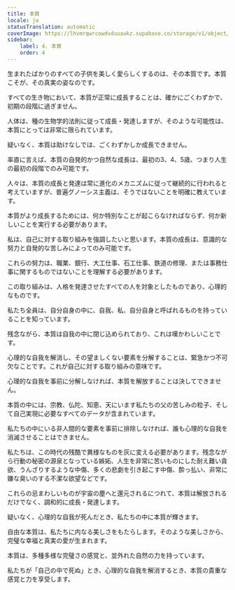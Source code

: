 ```yaml
---
title: 本質
locale: ja
statusTranslation: automatic
coverImage: https://lhvmrqwrcowdvduuaukz.supabase.co/storage/v1/object/public/strapi-uploads/small_cover-tratado-de-psicologia-revolucionaria.webp-5e15e1cec4e0ebebcde5d7fc7565d8fd.webp
sidebar:
    label: 4. 本質
    order: 4
---
```

生まれたばかりのすべての子供を美しく愛らしくするのは、その本質です。本質こそが、その真実の姿なのです。

すべての生き物において、本質が正常に成長することは、確かにごくわずかで、初期の段階に過ぎません。

人体は、種の生物学的法則に従って成長・発達しますが、そのような可能性は、本質にとっては非常に限られています。

疑いなく、本質は助けなしでは、ごくわずかしか成長できません。

率直に言えば、本質の自発的かつ自然な成長は、最初の3、4、5歳、つまり人生の最初の段階でのみ可能です。

人々は、本質の成長と発達は常に進化のメカニズムに従って継続的に行われると考えていますが、普遍グノーシス主義は、そうではないことを明確に教えています。

本質がより成長するためには、何か特別なことが起こらなければならず、何か新しいことを実行する必要があります。

私は、自己に対する取り組みを強調したいと思います。本質の成長は、意識的な努力と自発的な苦しみによってのみ可能です。

これらの努力は、職業、銀行、大工仕事、石工仕事、鉄道の修理、または事務仕事に関するものではないことを理解する必要があります。

この取り組みは、人格を発達させたすべての人を対象としたものであり、心理的なものです。

私たち全員は、自分自身の中に、自我、私、自分自身と呼ばれるものを持っていることを知っています。

残念ながら、本質は自我の中に閉じ込められており、これは嘆かわしいことです。

心理的な自我を解消し、その望ましくない要素を分解することは、緊急かつ不可欠なことです。これが自己に対する取り組みの意味です。

心理的な自我を事前に分解しなければ、本質を解放することは決してできません。

本質の中には、宗教、仏陀、知恵、天にいます私たちの父の苦しみの粒子、そして自己実現に必要なすべてのデータが含まれています。

私たちの中にいる非人間的な要素を事前に排除しなければ、誰も心理的な自我を消滅させることはできません。

私たちは、この時代の残酷で異様なものを灰に変える必要があります。残念ながら行動の秘密の源泉となっている嫉妬、人生を非常に苦いものにした耐え難い貪欲、うんざりするような中傷、多くの悲劇を引き起こす中傷、酔っ払い、非常に嫌な臭いのする不潔な欲望などです。

これらの忌まわしいものが宇宙の塵へと還元されるにつれて、本質は解放されるだけでなく、調和的に成長・発達します。

疑いなく、心理的な自我が死んだとき、私たちの中に本質が輝きます。

自由な本質は、私たちに内なる美しさをもたらします。そのような美しさから、完璧な幸福と真実の愛が生まれます。

本質は、多種多様な完璧さの感覚と、並外れた自然の力を持っています。

私たちが「自己の中で死ぬ」とき、心理的な自我を解消するとき、本質の貴重な感覚と力を享受します。

